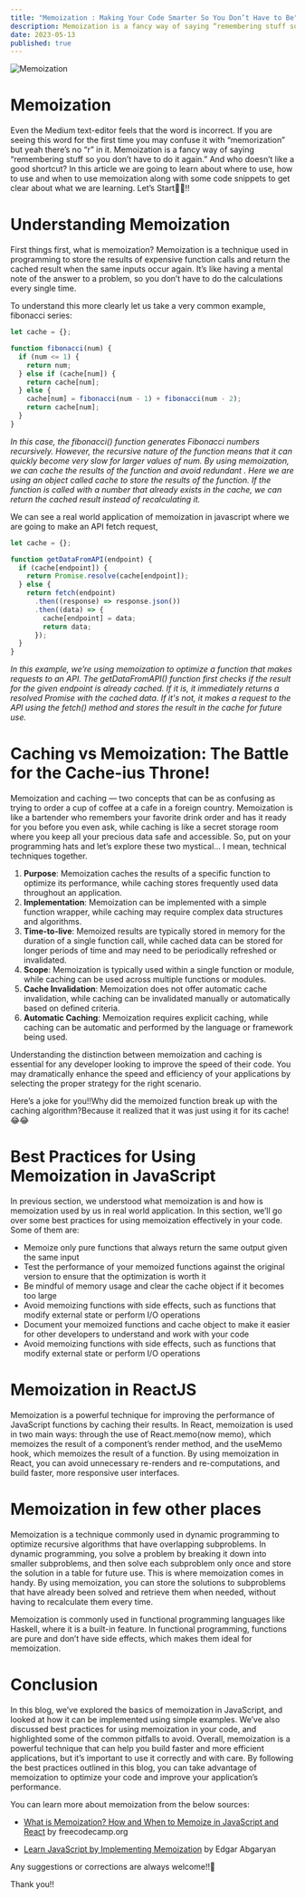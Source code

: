 ```yaml
---
title: "Memoization : Making Your Code Smarter So You Don’t Have to Be"
description: Memoization is a fancy way of saying “remembering stuff so you don’t have to do it again.”
date: 2023-05-13
published: true
---
```


![](https://miro.medium.com/v2/resize:fit:828/format:webp/1*DKBgCDaxeqPORHjynFzQXA.png "Memoization")

# Memoization

Even the Medium text-editor feels that the word is incorrect. If you are seeing this word for the first time you may confuse it with “memorization” but yeah there’s no “r” in it. Memoization is a fancy way of saying “remembering stuff so you don’t have to do it again.” And who doesn’t like a good shortcut? In this article we are going to learn about where to use, how to use and when to use memoization along with some code snippets to get clear about what we are learning. Let’s Start🚀🚀!!

# Understanding Memoization

First things first, what is memoization? Memoization is a technique used in programming to store the results of expensive function calls and return the cached result when the same inputs occur again. It’s like having a mental note of the answer to a problem, so you don’t have to do the calculations every single time.

To understand this more clearly let us take a very common example, fibonacci series:

```jsx {9} showLineNumbers
let cache = {};

function fibonacci(num) {
  if (num <= 1) {
    return num;
  } else if (cache[num]) {
    return cache[num];
  } else {
    cache[num] = fibonacci(num - 1) + fibonacci(num - 2);
    return cache[num];
  }
}
```

_In this case, the fibonacci() function generates Fibonacci numbers recursively. However, the recursive nature of the function means that it can quickly become very slow for larger values of num. By using memoization, we can cache the results of the function and avoid redundant . Here we are using an object called cache to store the results of the function. If the function is called with a number that already exists in the cache, we can return the cached result instead of recalculating it._

We can see a real world application of memoization in javascript where we are going to make an API fetch request,

```jsx showLineNumbers
let cache = {};

function getDataFromAPI(endpoint) {
  if (cache[endpoint]) {
    return Promise.resolve(cache[endpoint]);
  } else {
    return fetch(endpoint)
      .then((response) => response.json())
      .then((data) => {
        cache[endpoint] = data;
        return data;
      });
  }
}
```

_In this example, we’re using memoization to optimize a function that makes requests to an API. The getDataFromAPI() function first checks if the result for the given endpoint is already cached. If it is, it immediately returns a resolved Promise with the cached data. If it's not, it makes a request to the API using the fetch() method and stores the result in the cache for future use._

# Caching vs Memoization: The Battle for the Cache-ius Throne!

Memoization and caching — two concepts that can be as confusing as trying to order a cup of coffee at a cafe in a foreign country. Memoization is like a bartender who remembers your favorite drink order and has it ready for you before you even ask, while caching is like a secret storage room where you keep all your precious data safe and accessible. So, put on your programming hats and let’s explore these two mystical… I mean, technical techniques together.

1. **Purpose**: Memoization caches the results of a specific function to optimize its performance, while caching stores frequently used data throughout an application.
2. **Implementation**: Memoization can be implemented with a simple function wrapper, while caching may require complex data structures and algorithms.
3. **Time-to-live**: Memoized results are typically stored in memory for the duration of a single function call, while cached data can be stored for longer periods of time and may need to be periodically refreshed or invalidated.
4. **Scope**: Memoization is typically used within a single function or module, while caching can be used across multiple functions or modules.
5. **Cache Invalidation**: Memoization does not offer automatic cache invalidation, while caching can be invalidated manually or automatically based on defined criteria.
6. **Automatic Caching**: Memoization requires explicit caching, while caching can be automatic and performed by the language or framework being used.

Understanding the distinction between memoization and caching is essential for any developer looking to improve the speed of their code. You may dramatically enhance the speed and efficiency of your applications by selecting the proper strategy for the right scenario.

Here’s a joke for you!!Why did the memoized function break up with the caching algorithm?Because it realized that it was just using it for its cache!😂😂

# Best Practices for Using Memoization in JavaScript

In previous section, we understood what memoization is and how is memoization used by us in real world application. In this section, we’ll go over some best practices for using memoization effectively in your code. Some of them are:

- Memoize only pure functions that always return the same output given the same input
- Test the performance of your memoized functions against the original version to ensure that the optimization is worth it
- Be mindful of memory usage and clear the cache object if it becomes too large
- Avoid memoizing functions with side effects, such as functions that modify external state or perform I/O operations
- Document your memoized functions and cache object to make it easier for other developers to understand and work with your code
- Avoid memoizing functions with side effects, such as functions that modify external state or perform I/O operations

# Memoization in ReactJS

Memoization is a powerful technique for improving the performance of JavaScript functions by caching their results. In React, memoization is used in two main ways: through the use of React.memo(now memo), which memoizes the result of a component’s render method, and the useMemo hook, which memoizes the result of a function. By using memoization in React, you can avoid unnecessary re-renders and re-computations, and build faster, more responsive user interfaces.

# Memoization in few other places

Memoization is a technique commonly used in dynamic programming to optimize recursive algorithms that have overlapping subproblems. In dynamic programming, you solve a problem by breaking it down into smaller subproblems, and then solve each subproblem only once and store the solution in a table for future use. This is where memoization comes in handy. By using memoization, you can store the solutions to subproblems that have already been solved and retrieve them when needed, without having to recalculate them every time.

Memoization is commonly used in functional programming languages like Haskell, where it is a built-in feature. In functional programming, functions are pure and don’t have side effects, which makes them ideal for memoization.

# Conclusion

In this blog, we’ve explored the basics of memoization in JavaScript, and looked at how it can be implemented using simple examples. We’ve also discussed best practices for using memoization in your code, and highlighted some of the common pitfalls to avoid. Overall, memoization is a powerful technique that can help you build faster and more efficient applications, but it’s important to use it correctly and with care. By following the best practices outlined in this blog, you can take advantage of memoization to optimize your code and improve your application’s performance.

You can learn more about memoization from the below sources:

- [What is Memoization? How and When to Memoize in JavaScript and React](https://www.freecodecamp.org/news/memoization-in-javascript-and-react/) by freecodecamp.org

- [Learn JavaScript by Implementing Memoization](https://betterprogramming.pub/learn-javascript-by-implementing-memoization-394274485547) by Edgar Abgaryan

Any suggestions or corrections are always welcome!!🦚

Thank you!!

